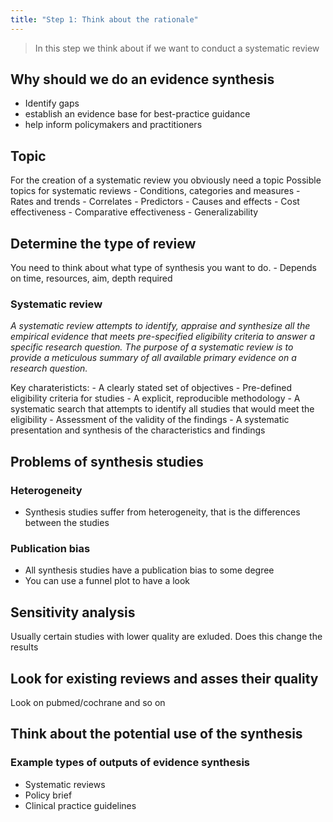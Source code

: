 ```yaml
---
title: "Step 1: Think about the rationale"
---
```


> In this step we think about if we want to conduct a systematic review

## Why should we do an evidence synthesis
- Identify gaps
- establish an evidence base for best-practice guidance
- help inform policymakers and practitioners


## Topic
For the creation of a systematic review you obviously need a topic
Possible topics for systematic reviews
- Conditions, categories and measures
- Rates and trends
- Correlates
- Predictors
- Causes and effects
- Cost effectiveness
- Comparative effectiveness
- Generalizability


## Determine the type of review
You need to think about what type of synthesis you want to do.
- Depends on time, resources, aim, depth required

### Systematic review
_A systematic review attempts to identify, appraise and synthesize all the empirical evidence that meets pre-specified eligibility criteria to answer a specific research question. The purpose of a systematic review is to provide a meticulous summary of all available primary evidence on a research question._

Key charateristicts:
- A clearly stated set of objectives
- Pre-defined eligibility criteria for studies
- A explicit, reproducible methodology
- A systematic search that attempts to identify all studies that would meet the eligibility
- Assessment of the validity of the findings
- A systematic presentation and synthesis of the characteristics and findings


## Problems of synthesis studies

### Heterogeneity
- Synthesis studies suffer from heterogeneity, that is the differences between the studies 

### Publication bias 
- All synthesis studies have a publication bias to some degree
- You can use a funnel plot to have a look 

## Sensitivity analysis
Usually certain studies with lower quality are exluded. Does this change the results


## Look for existing reviews and asses their quality
Look on pubmed/cochrane and so on

## Think about the potential use of the synthesis

        
### Example types of outputs of evidence synthesis
- Systematic reviews
- Policy brief
- Clinical practice guidelines
